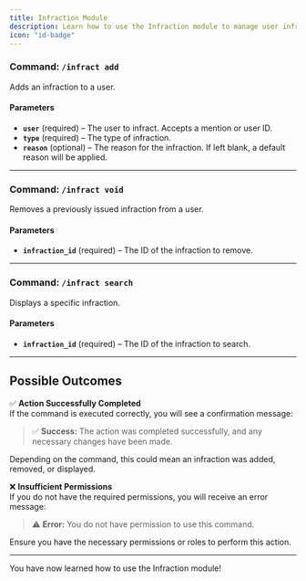 ```yaml
---
title: Infraction Module
description: Learn how to use the Infraction module to manage user infractions.
icon: "id-badge"
---
```


### Command: `/infract add`
Adds an infraction to a user.  

#### **Parameters**  
- **`user`** (required) – The user to infract. Accepts a mention or user ID.  
- **`type`** (required) – The type of infraction.  
- **`reason`** (optional) – The reason for the infraction. If left blank, a default reason will be applied.  

---

### Command: `/infract void`
Removes a previously issued infraction from a user.  

#### **Parameters**  
- **`infraction_id`** (required) – The ID of the infraction to remove.  

---

### Command: `/infract search`
Displays a specific infraction.  

#### **Parameters**  
- **`infraction_id`** (required) – The ID of the infraction to search.  

---

## Possible Outcomes  

✅ **Action Successfully Completed**  
If the command is executed correctly, you will see a confirmation message:  

> ✅ **Success:** The action was completed successfully, and any necessary changes have been made.  

Depending on the command, this could mean an infraction was added, removed, or displayed.  

❌ **Insufficient Permissions**  
If you do not have the required permissions, you will receive an error message:  

> ⚠️ **Error:** You do not have permission to use this command.  

Ensure you have the necessary permissions or roles to perform this action.  


---

You have now learned how to use the Infraction module!
